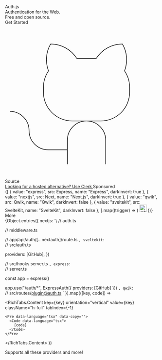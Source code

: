 

<div className="relative overflow-hidden w-full h-full flex flex-col">
  <section className="flex justify-center w-full px-8 xl:px-0 flex-col lg:flex-row self-center items-center lg:items-start gap-6 max-w-7xl pt-12 pb-24 sm:py-32 lg:py-56">
    <div className="flex-col flex justify-start gap-10 lg:py-8 mx-8">
      <div className="flex flex-col gap-8 justify-center py-2 items-center w-full">
        <span className="text-6xl font-black lg:text-8xl">Auth.js</span>
        <div className="flex flex-col gap-4 justify-center text-2xl font-bold text-center lg:text-3xl">
          <div>Authentication for the Web.</div>
          <div className="underline-highlight">Free and open source.</div>
        </div>
      </div>
      <div className="text-lg justify-center items-center flex gap-4">
        <Link
          href="/getting-started"
          className="p-3 w-1/2 text-center bg-violet-600 dark:bg-violet-800 text-white hover:dark:bg-violet-900 transition hover:bg-violet-700 duration-300"
        >
          Get Started
        </Link>
        <Link
          href="https://github.com/khulnasoft/nextdev"
          target="_blank"
          className="p-3 w-1/2 justify-center flex gap-2 items-center dark:bg-gray-300 bg-violet-200 text-black transition duration-300 hover:dark:bg-gray-400 hover:bg-violet-300"
        >
          <svg className="size-5" viewBox="0 0 256 256">
            <rect width="256" height="256" fill="none" />
            <path
              d="M119.83,56A52,52,0,0,0,76,32a51.92,51.92,0,0,0-3.49,44.7A49.28,49.28,0,0,0,64,104v8a48,48,0,0,0,48,48h48a48,48,0,0,0,48-48v-8a49.28,49.28,0,0,0-8.51-27.3A51.92,51.92,0,0,0,196,32a52,52,0,0,0-43.83,24Z"
              fill="none"
              stroke="currentColor"
              strokeLinecap="round"
              strokeLinejoin="round"
              strokeWidth="16"
            />
            <path
              d="M104,232V192a32,32,0,0,1,32-32h0a32,32,0,0,1,32,32v40"
              fill="none"
              stroke="currentColor"
              strokeLinecap="round"
              strokeLinejoin="round"
              strokeWidth="16"
            />
            <path
              d="M104,208H72a32,32,0,0,1-32-32A32,32,0,0,0,8,144"
              fill="none"
              stroke="currentColor"
              strokeLinecap="round"
              strokeLinejoin="round"
              strokeWidth="16"
            />
          </svg>
          Source
        </Link>
      </div>
      <div className="text-lg flex-col flex gap-2 items-center">
        <a
          href="https://go.clerk.com/ew92wBC"
          target="_blank"
          className="group flex flex-col md:flex-row w-full items-center md:justify-between text-sm dark:bg-neutral-900/50 font-medium text-neutral-700 dark:text-neutral-300 bg-neutral-50/60 backdrop-blur px-4 py-3 border border-neutral-300 dark:border-neutral-800 rounded-md ring-[6px] ring-black/[0.02] dark:ring-black/10"
        >
          <span>Looking for a hosted alternative?</span>
          <span  
            className="flex gap-0.5 items-center font-semibold text-violet-600 dark:text-violet-400 group"
          >
            Use Clerk
            <CaretRight className="size-3 [&_polyline]:stroke-[px] transition group-hover:translate-x-0.5" />
          </span>
        </a>
        <span className="text-xs text-neutral-400 dark:text-neutral-600">Sponsored</span>
      </div>
    </div>
    <RichTabs
      orientation="horizontal"
      tabKey="hero"
      defaultValue="nextjs"
      className="w-full flex flex-col !py-8 md:!py-16 !m-0 max-w-xl xl:max-w-2xl lg:self-start"
    >
      <RichTabs.List className="justify-between p-2 rounded-t-lg bg-white/40 backdrop-blur dark:bg-neutral-950/25">
        <div className="flex gap-2">
          {[
            { value: "express", src: Express,  name: "Express", darkInvert: true },
            { value: "nextjs", src: Next, name: "Next.js", darkInvert: true },
            { value: "qwik", src: Qwik,  name: "Qwik", darkInvert: false },
            { value: "sveltekit", src: SvelteKit,  name: "SvelteKit", darkInvert: false },
          ].map((trigger) => (
            <RichTabs.Trigger
              key={trigger.value}
              title={trigger.name}
              value={trigger.value}
              orientation="vertical"
              className=" !border-0 aria-selected:!bg-violet-600 aria-selected:dark:!bg-violet-900 aria-selected:!text-white dark:bg-neutral-800 bg-white !h-auto !w-auto !flex-row !gap-2 !justify-start p-2 px-3 rounded-md outline-none transition-all duration-300 hover:bg-violet-200 hover:dark:bg-violet-900/20 !font-normal"
            >
              <img
                width="24"
                src={trigger.src}
                alt={`${trigger.name} Logo`}
                className={trigger.darkInvert ? 'dark:invert': '' }
              />
            </RichTabs.Trigger>
          ))}
          <Link
            href="/getting-started/integrations"
            className="!border-0 aria-selected:!bg-violet-600 aria-selected:dark:!bg-violet-900 dark:bg-neutral-900 bg-white !h-auto !w-auto !flex-row !gap-2 !justify-start p-2 px-3 rounded-md outline-none transition-all duration-300 flex items-center hover:bg-violet-200 hover:dark:bg-violet-900/20"
          >
            <span className="hidden text-sm md:block">More</span>
            <CaretRight className="size-4" />
          </Link>
        </div>
        <div className="inline-flex gap-2 items-center self-end pr-4 h-12">
          <div className="bg-green-300 rounded-full size-4"></div>
          <div className="bg-amber-300 rounded-full size-4"></div>
          <div className="bg-red-300 rounded-full size-4"></div>
        </div>
      </RichTabs.List>
      <div className="p-2 pt-0 w-full rounded-b-lg shadow-md bg-white/40 backdrop-blur dark:bg-neutral-950/25 [&_div]:border-0 [&_div]:shadow-none [&>div.h-full>div>div>pre]:dark:!bg-neutral-950/60 [&>div.h-full>div>div>pre]:!bg-white/60">
      {Object.entries({
        nextjs: `\
// auth.ts

// middleware.ts

// app/api/auth/[...nextauth]/route.ts
`,
          sveltekit: `\
// src/auth.ts

  providers: [GitHub],
})

// src/hooks.server.ts
`,
          express: `\
// server.ts

const app = express()

app.use("/auth/\*", ExpressAuth({ providers: [GitHub] }))
`,
          qwik: `\
// src/routes/plugin@auth.ts
`
}).map(([key, code]) =>

  <RichTabs.Content
    key={key}
    orientation="vertical"
    value={key}
    className="h-full"
    tabIndex={-1}
  >
    <Pre data-language="tsx" data-copy="">
      <Code data-language="tsx">
        {code}
      </Code>
    </Pre>
  </RichTabs.Content>
)}
</div>
</RichTabs>

  </section>
  <Guides />
  <section
    className="flex relative h-[40rem] flex-col justify-between items-center pt-24 pb-12
    bg-neutral-200 dark:bg-neutral-900 overflow-hidden"
  >
    <div
      className="z-10 flex gap-4 justify-start items-center text-2xl md:text-3xl font-bold
      text-center text-white lg:text-4xl h-full"
    >
      <div className="leading-normal text-slate-800 px-12 dark:text-slate-200 pb-12 dark:drop-shadow-none">
        Supports all these providers and more!
      </div>
    </div>
    <LogosMarquee />
  </section>
  <Footer className="bg-white dark:bg-neutral-950 py-8 !m-0" />
  <Blur />
  <div className="overflow-hidden bg-animation -z-10">
    <div id="stars"></div>
    <div id="stars2"></div>
    <div id="stars3"></div>
    <div id="stars4"></div>
  </div>
</div>
